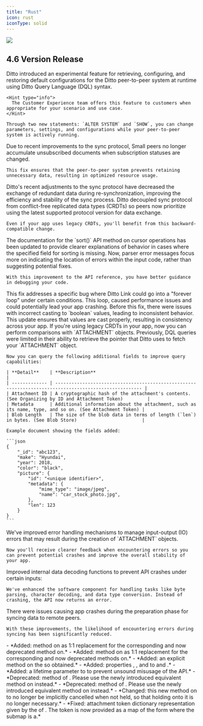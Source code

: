 ```yaml
---
title: "Rust"
icon: rust
iconType: solid
---
```


<Frame>
  <img src="/images/v4.6/release-7.webp"/>
</Frame>

## 4.6 Version Release

  <Accordion title="Added: Support for runtime configuration using DQL">
    Ditto introduced an experimental feature for retrieving, configuring, and restoring default configurations for the Ditto peer-to-peer system at runtime using Ditto Query Language (DQL) syntax.

    <Hint type="info">
      The Customer Experience team offers this feature to customers when appropriate for your scenario and use case.
    </Hint>

    Through two new statements: `ALTER SYSTEM` and `SHOW`, you can change parameters, settings, and configurations while your peer-to-peer system is actively running.
  </Accordion>

  <Accordion title="Fixed: Accumulation of unsubscribed documents">
    Due to recent improvements to the sync protocol, Small peers no longer accumulate unsubscribed documents when subscription statuses are changed.

    This fix ensures that the peer-to-peer system prevents retaining unnecessary data, resulting in optimized resource usage.
  </Accordion>

  <Accordion title="Changed: Sync protocol to streamline the sync process">
    Ditto's recent adjustments to the sync protocol have decreased the exchange of redundant data during re-synchronization, improving the efficiency and stability of the sync process.
  </Accordion>

  <Accordion title="Changed: Sync protocol so peers use the latest version">
    Ditto decoupled sync protocol from conflict-free replicated data types (CRDTs) so peers now prioritize using the latest supported protocol version for data exchange.

    Even if your app uses legacy CRDTs, you'll benefit from this backward-compatible change.
  </Accordion>

  <Accordion title="Improved: API reference for `sort()` method">
    The documentation for the `sort()` API method on cursor operations has been updated to provide clearer explanations of behavior in cases where the specified field for sorting is missing.
  </Accordion>

  <Accordion title="Improved: Parser error messages">
    Now, parser error messages focus more on indicating the location of errors within the input code, rather than suggesting potential fixes.

    With this improvement to the API reference, you have better guidance in debugging your code.
  </Accordion>

  <Accordion title="Fixed: An issue where Ditto Link could enter an infinite loop">
    This fix addresses a specific bug where Ditto Link could go into a "forever loop" under certain conditions. This loop, caused performance issues and could potentially lead your app crashing.
  </Accordion>

  <Accordion title="Fixed: Inconsistent handling of legacy query-builder APIs">
    Before this fix, there were issues with incorrect casting to `boolean` values, leading to inconsistent behavior. This update ensures that values are cast properly, resulting in consistency across your app.
  </Accordion>

  <Accordion title="Added: Comparison operations for legacy query-builder APIs">
    If you're using legacy CRDTs in your app, now you can perform comparisons with `ATTACHMENT` objects.
  </Accordion>

  <Accordion title="Fixed: Limitation in DQL query capability for attachment tokens">
    Previously, DQL queries were limited in their ability to retrieve the pointer that Ditto uses to fetch your `ATTACHMENT` object.

    Now you can query the following additional fields to improve query capabilities:

    | **Detail**    | **Description**                                                                                        |
    | ------------- | ------------------------------------------------------------------------------------------------------ |
    | Attachment ID | A cryptographic hash of the attachment's contents. (See Organizing by ID and Attachment Token)         |
    | Metadata      | Additional information about the attachment, such as its name, type, and so on. (See Attachment Token) |
    | Blob Length   | The size of the blob data in terms of length (`len`) in bytes. (See Blob Store)                        |

    Example document showing the fields added:

    ```json
    {
        "_id": "abc123",
        "make": "Hyundai",
        "year": 2018,
        "color": "black",
        "picture": {
            "id": "<unique identifier>",
            "metadata": {
                "mime_type": "image/jpeg",
                "name": "car_stock_photo.jpg",
            },
            "len": 123
        }
    }
    ```
  </Accordion>

  <Accordion title="Fixed: Error handling when creating an `ATTACHMENT`">
    We've improved error handling mechanisms to manage input-output (IO) errors that may result during the creation of `ATTACHMENT` objects.

    Now you'll receive clearer feedback when encountering errors so you can prevent potential crashes and improve the overall stability of your app.
  </Accordion>

  <Accordion title="Fixed: Internal data-decoding functions">
    Improved internal data decoding functions to prevent API crashes under certain inputs:

    We've enhanced the software component for handling tasks like byte parsing, character decoding, and data type conversion. Instead of crashing, the API now returns an error.
  </Accordion>

  <Accordion title="Fixed: Issues causing crashes when preparing to sync">
    There were issues causing app crashes during the preparation phase for syncing data to remote peers.

    With these improvements, the likelihood of encountering errors during syncing has been significantly reduced.
  </Accordion>

  <Accordion title="Additional Changes">
    - *Added: method on as 1:1 replacement for the corresponding and now deprecated method on.*
    - *Added: method on as 1:1 replacement for the corresponding and now deprecated methods on.*
    - *Added: an explicit method on the so obtained.*
    - *Added: properties , , and to and .*
    - *Added: a lifetime parameter to to prevent unsound misusage of the API.*
    - *Deprecated: method of . Please use the newly introduced equivalent method on instead.*
    - *Deprecated: method of . Please use the newly introduced equivalent method on instead.*
    - *Changed: this new method on to no longer be implicitly cancelled when not held, so that holding onto it is no longer necessary.*
    - *Fixed: attachment token dictionary representation given by the of . The token is now provided as a map of the form where the submap is a.*
  </Accordion>
